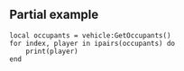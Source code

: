 {{Lua/Function |
  returns = table |
  prototype = Vehicle:GetOccupants() |
  description = Returns a table of [[Lua/Client/Player|Player]]s that are inside of the vehicle.
}}

==Partial example==

<syntaxhighlight>
local occupants = vehicle:GetOccupants()
for index, player in ipairs(occupants) do
	print(player)
end
</syntaxhighlight>